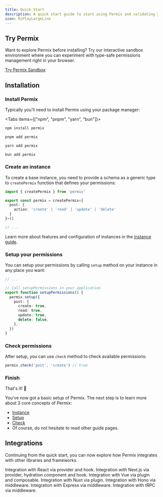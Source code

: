 ```yaml
---
title: Quick Start
description: A quick start guide to start using Permix and validating your permissions
icon: RiPlayLargeLine
---
```


## Try Permix

Want to explore Permix before installing? Try our interactive sandbox environment where you can experiment with type-safe permissions management right in your browser.

[Try Permix Sandbox](https://stackblitz.com/edit/permix-sandbox?file=src%2Fmain.ts&terminal=dev)

## Installation

<Steps>

<Step>

### Install Permix

Typically you'll need to install Permix using your package manager:

<Tabs items={["npm", "pnpm", "yarn", "bun"]}>

```bash tab
npm install permix
```

```bash tab
pnpm add permix
```

```bash tab
yarn add permix
```

```bash tab
bun add permix
```

</Tabs>

</Step>

<Step>

### Create an instance

To create a base instance, you need to provide a schema as a generic type to `createPermix` function that defines your permissions:

```ts title="/lib/permix.ts"
import { createPermix } from 'permix'

export const permix = createPermix<{
  post: {
    action: 'create' | 'read' | 'update' | 'delete'
  }
}>()

// ...
```

Learn more about features and configuration of instances in the [instance guide](/docs/guide/instance).

</Step>

<Step>

### Setup your permissions

You can setup your permissions by calling `setup` method on your instance in any place you want:

```ts title="/lib/permix.ts"
// ...

// Call setupPermissions in your application
export function setupPermissions() {
  permix.setup({
    post: {
      create: true,
      read: true,
      update: true,
      delete: false,
    },
  })
}
```

</Step>

<Step>

### Check permissions

After setup, you can use `check` method to check available permissions:

```ts
permix.check('post', 'create') // true
```

</Step>

<Step>

### Finish

That's it! 🎉

You've now got a basic setup of Permix. The next step is to learn more about 3 core concepts of Permix:

- [Instance](/docs/guide/instance)
- [Setup](/docs/guide/setup)
- [Check](/docs/guide/check)
- Of course, do not hesitate to read other guide pages.

</Step>

</Steps>

## Integrations

Continuing from the quick start, you can now explore how Permix integrates with other libraries and frameworks.

<Cards>

<Card href="/docs/integrations/react" title="React">
Integration with React via provider and hook.
</Card>

<Card href="/docs/integrations/next" title="Next.js">
Integration with Next.js via provider, hydration component and hook.
</Card>

<Card href="/docs/integrations/vue" title="Vue">
Integration with Vue via plugin and composable.
</Card>

<Card href="/docs/integrations/nuxt" title="Nuxt">
Integration with Nuxt via plugin.
</Card>

<Card href="/docs/integrations/hono" title="Hono">
Integration with Hono via middleware.
</Card>

<Card href="/docs/integrations/express" title="Express">
Integration with Express via middleware.
</Card>

<Card href="/docs/integrations/trpc" title="tRPC">
Integration with tRPC via middleware.
</Card>

</Cards>
